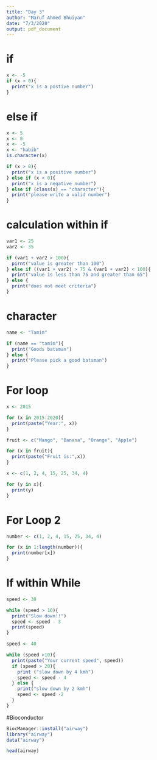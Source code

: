 ```yaml
---
title: "Day 3"
author: "Maruf Ahmed Bhuiyan"
date: "7/3/2020"
output: pdf_document
---
```


# if
```r
x <- -5
if (x > 0){
  print("x is a postive number")
}
```

# else if
```r
x <- 5
x <- 0
x <- -5
x <- "habib"
is.character(x)

if (x > 0){
  print("x is a positive number")
} else if (x < 0){
  print("x is a negative number")
} else if (class(x) == "character"){
  print("please write a valid number")
}
```

# calculation within if
```r
var1 <- 25
var2 <- 35

if (var1 + var2 > 100){
  pirnt("value is greater than 100")
} else if ((var1 + var2) > 75 & (var1 + var2) < 100){
  print("value is less than 75 and greater than 65")
} else {
  print("does not meet criteria")
}
```

# character
```r
name <- "Tamim"

if (name == "tamim"){
  print("Goods batsman")
} else {
  print("Please pick a good batsman")
}
```

# For loop
```r
x <- 2015

for (x in 2015:2020){
  print(paste("Year:", x))
}

```

```r
fruit <- c("Mango", "Banana", "Orange", "Apple")

for (x in fruit){
  print(paste("Fruit is:",x))
}
```

```r
x <- c(1, 2, 4, 15, 25, 34, 4)

for (y in x){
  print(y)
}

```

# For Loop 2
```r
number <- c(1, 2, 4, 15, 25, 34, 4)

for (x in 1:length(number)){
  print(number[x])
}
```

# If within While
```r
speed <- 30

while (speed > 10){
  print("Slow down!!")
  speed <- speed - 3
  print(speed)
}

speed <- 40

while (speed >10){
  print(paste("Your current speed", speed))
  if (speed > 20){
    print ("slow down by 4 kmh")
    speed <- speed - 4
  } else {
    print("slow down by 2 kmh")
    speed <- speed -2
  }
}


```

#Bioconductor
```r
BiocManager::install("airway")
library("airway")
data("airway")

head(airway)

```

